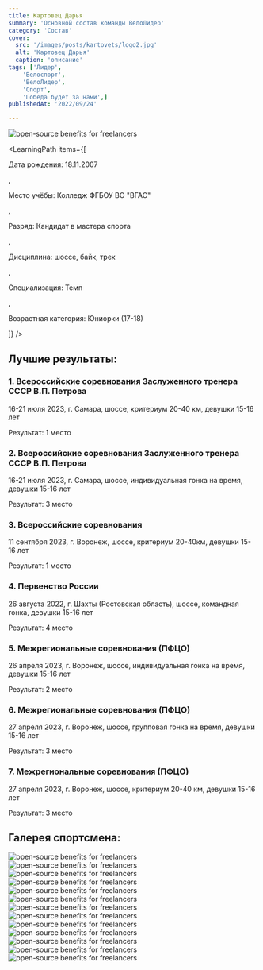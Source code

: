 ```yaml
---
title: Картовец Дарья
summary: 'Основной состав команды ВелоЛидер'
category: 'Состав'
cover:
  src: '/images/posts/kartovets/logo2.jpg'
  alt: 'Картовец Дарья'
  caption: 'описание'
tags: ['Лидер',
    'Велоспорт',
    'ВелоЛидер',
    'Спорт',
    'Победа будет за нами',]
publishedAt: '2022/09/24'

---
```

<CardLeaders>
<Image
  src="/images/posts/kartovets/logo2.jpg"
  alt="open-source benefits for freelancers"
/>

<LearningPath
  items={[
    <p>Дата рождения: 18.11.2007</p>,
    <p>Место учёбы: Колледж ФГБОУ ВО "ВГАС"</p>,
    <p>Разряд: Кандидат в мастера спорта</p>,
    <p>Дисциплина: шоссе, байк, трек</p>,
    <p>Специализация: Темп</p>,
    <p>Возрастная категория: Юниорки (17-18)</p>
  ]}
/>
</CardLeaders>

## Лучшие результаты:

### 1. Всероссийские соревнования Заслуженного тренера СССР В.П. Петрова

16-21 июля 2023, г. Самара, шоссе, критериум 20-40 км, девушки 15-16 лет

Результат: 1 место

### 2. Всероссийские соревнования Заслуженного тренера СССР В.П. Петрова

16-21 июля 2023, г. Самара, шоссе, индивидуальная гонка на время, девушки 15-16 лет

Результат: 3 место

### 3. Всероссийские соревнования 

11 сентября 2023, г. Воронеж, шоссе, критериум 20-40км, девушки 15-16 лет

Результат: 1 место

### 4. Первенство России

26 августа 2022, г. Шахты (Ростовская область), шоссе, командная гонка, девушки 15-16 лет

Результат: 4 место

### 5. Межрегиональные соревнования (ПФЦО)

26 апреля 2023, г. Воронеж, шоссе, индивидуальная гонка на время, девушки 15-16 лет

Результат: 2 место

### 6. Межрегиональные соревнования (ПФЦО)

27 апреля 2023, г. Воронеж, шоссе, групповая гонка на время, девушки 15-16 лет

Результат: 3 место

### 7. Межрегиональные соревнования (ПФЦО)

27 апреля 2023, г. Воронеж, шоссе, критериум 20-40 км, девушки 15-16 лет

Результат: 3 место


## Галерея спортсмена:
<Image
  src="/images/posts/kartovets/1.jpg"
  alt="open-source benefits for freelancers"
/>
<Image
  src="/images/posts/kartovets/11.jpg"
  alt="open-source benefits for freelancers"
/>
<Image
  src="/images/posts/kartovets/12.jpg"
  alt="open-source benefits for freelancers"
/>
<Image
  src="/images/posts/kartovets/13.jpg"
  alt="open-source benefits for freelancers"
/>
<Image
  src="/images/posts/kartovets/2.jpg"
  alt="open-source benefits for freelancers"
/>
<Image
  src="/images/posts/kartovets/3.jpg"
  alt="open-source benefits for freelancers"
/>
<Image
  src="/images/posts/kartovets/4.jpg"
  alt="open-source benefits for freelancers"
/>
<Image
  src="/images/posts/kartovets/5.jpg"
  alt="open-source benefits for freelancers"
/>
<Image
  src="/images/posts/kartovets/6.jpg"
  alt="open-source benefits for freelancers"
/>
<Image
  src="/images/posts/kartovets/7.jpg"
  alt="open-source benefits for freelancers"
/>
<Image
  src="/images/posts/kartovets/8.jpg"
  alt="open-source benefits for freelancers"
/>
<Image
  src="/images/posts/kartovets/9.jpg"
  alt="open-source benefits for freelancers"
/>
<Image
  src="/images/posts/kartovets/10.jpg"
  alt="open-source benefits for freelancers"
/>



